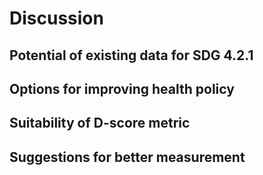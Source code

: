 # Discussion {#ch:discussion2}

## Potential of existing data for SDG 4.2.1

## Options for improving health policy

## Suitability of D-score metric

## Suggestions for better measurement
